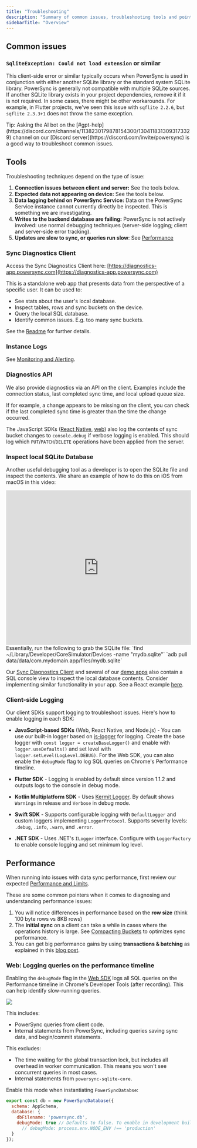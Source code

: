```yaml
---
title: "Troubleshooting"
description: "Summary of common issues, troubleshooting tools and pointers."
sidebarTitle: "Overview"
---
```


## Common issues

### `SqliteException: Could not load extension` or similar

This client-side error or similar typically occurs when PowerSync is used in conjunction with either another SQLite library or the standard system SQLite library. PowerSync is generally not compatible with multiple SQLite sources. If another SQLite library exists in your project dependencies, remove it if it is not required. In some cases, there might be other workarounds. For example, in Flutter projects, we've seen this issue with `sqflite 2.2.6`, but `sqflite 2.3.3+1` does not throw the same exception.

<Note>
Tip: Asking the AI bot on the [#gpt-help](https://discord.com/channels/1138230179878154300/1304118313093173329) channel on our [Discord server](https://discord.com/invite/powersync) is a good way to troubleshoot common issues.
</Note>

## Tools

Troubleshooting techniques depend on the type of issue:

1. **Connection issues between client and server:** See the tools below.
2. **Expected data not appearing on device:** See the tools below.
3. **Data lagging behind on PowerSync Service:** Data on the PowerSync Service instance cannot currently directly be inspected. This is something we are investigating.
4. **Writes to the backend database are failing:** PowerSync is not actively involved: use normal debugging techniques (server-side logging; client and server-side error tracking).
5. **Updates are slow to sync, or queries run slow**: See [Performance](/resources/troubleshooting#performance)

### Sync Diagnostics Client

Access the Sync Diagnostics Client here: [https://diagnostics-app.powersync.com](https://diagnostics-app.powersync.com)

This is a standalone web app that presents data from the perspective of a specific user. It can be used to:

* See stats about the user's local database.
* Inspect tables, rows and sync buckets on the device.
* Query the local SQL database.
* Identify common issues. E.g. too many sync buckets.

See the [Readme](https://github.com/powersync-ja/powersync-js/tree/main/tools/diagnostics-app) for further details.

### Instance Logs

See [Monitoring and Alerting](/usage/tools/monitoring-and-alerting).

### Diagnostics API

We also provide diagnostics via an API on the client. Examples include the connection status, last completed sync time, and local upload queue size.

If for example, a change appears to be missing on the client, you can check if the last completed sync time is greater than the time the change occurred.

The JavaScript SDKs ([React Native](/client-sdk-references/react-native-and-expo), [web](/client-sdk-references/javascript-web)) also log the contents of sync bucket changes to `console.debug` if verbose logging is enabled. This should log which `PUT`/`PATCH`/`DELETE` operations have been applied from the server.

### Inspect local SQLite Database

Another useful debugging tool as a developer is to open the SQLite file and inspect the contents. We share an example of how to do this on iOS from macOS in this video:
<iframe width="100%" height="420" src="https://www.youtube.com/embed/tl-T3I-cuw8?si=soUvsLKX54YdPntz" title="YouTube video player" frameborder="0" allow="accelerometer; autoplay; clipboard-write; encrypted-media; gyroscope; picture-in-picture; web-share" referrerpolicy="strict-origin-when-cross-origin" allowfullscreen></iframe>
Essentially, run the following to grab the SQLite file:
<Tabs>
  <Tab title="iOS">
`find ~/Library/Developer/CoreSimulator/Devices -name "mydb.sqlite"`
  </Tab>
  <Tab title="Android">
`adb pull data/data/com.mydomain.app/files/mydb.sqlite`
  </Tab>
</Tabs>

Our [Sync Diagnostics Client](/resources/troubleshooting#sync-diagnostics-client) and several of our [demo apps](/resources/demo-apps-example-projects) also contain a SQL console view to inspect the local database contents. Consider implementing similar functionality in your app. See a React example [here](https://github.com/powersync-ja/powersync-js/blob/main/tools/diagnostics-app/src/app/views/sql-console.tsx).

### Client-side Logging

Our client SDKs support logging to troubleshoot issues. Here's how to enable logging in each SDK:

* **JavaScript-based SDKs** (Web, React Native, and Node.js) - You can use our built-in logger based on [js-logger](https://www.npmjs.com/package/js-logger) for logging. Create the base logger with `const logger = createBaseLogger()` and enable with `logger.useDefaults()` and set level with `logger.setLevel(LogLevel.DEBUG)`. For the Web SDK, you can also enable the `debugMode` flag to log SQL queries on Chrome's Performance timeline.

* **Flutter SDK** - Logging is enabled by default since version 1.1.2 and outputs logs to the console in debug mode.

* **Kotlin Multiplatform SDK** - Uses [Kermit Logger](https://kermit.touchlab.co/docs/). By default shows `Warnings` in release and `Verbose` in debug mode.

* **Swift SDK** - Supports configurable logging with `DefaultLogger` and custom loggers implementing `LoggerProtocol`. Supports severity levels: `.debug`, `.info`, `.warn`, and `.error`.

* **.NET SDK** - Uses .NET's `ILogger` interface. Configure with `LoggerFactory` to enable console logging and set minimum log level.

## Performance

When running into issues with data sync performance, first review our expected [Performance and Limits](/resources/performance-and-limits).

These are some common pointers when it comes to diagnosing and understanding performance issues:

1. You will notice differences in performance based on the **row size** (think 100 byte rows vs 8KB rows)
2. The **initial sync** on a client can take a while in cases where the operations history is large. See [Compacting Buckets](/usage/lifecycle-maintenance/compacting-buckets) to optimizes sync performance.
3. You can get big performance gains by using **transactions & batching** as explained in this [blog post](https://www.powersync.com/blog/flutter-database-comparison-sqlite-async-sqflite-objectbox-isar).

### Web: Logging queries on the performance timeline

Enabling the `debugMode` flag in the [Web SDK](/client-sdk-references/javascript-web) logs all SQL queries on the Performance timeline in Chrome's Developer Tools (after recording). This can help identify slow-running queries.
<Frame>
  <img src="/images/resources/performance-timeline.png"/>
</Frame>

This includes:

* PowerSync queries from client code.
* Internal statements from PowerSync, including queries saving sync data, and begin/commit statements.

This excludes:

* The time waiting for the global transaction lock, but includes all overhead in worker communication. This means you won't see concurrent queries in most cases.
* Internal statements from `powersync-sqlite-core`.

Enable this mode when instantiating `PowerSyncDatabse`:

```js
export const db = new PowerSyncDatabase({
  schema: AppSchema,
  database: {
    dbFilename: 'powersync.db',
    debugMode: true // Defaults to false. To enable in development builds, use
      // debugMode: process.env.NODE_ENV !== 'production'
  }
});
```
